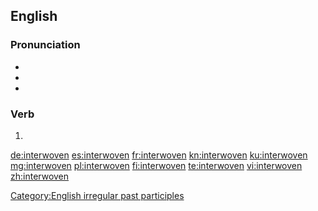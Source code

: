 ==English==

===Pronunciation===
* {{IPA|/ˈɪntəɹwovən/|lang=en}}
* {{audio|en-us-interwoven.ogg|Audio (US)|lang=en}}
* {{rhymes|əʊvən|lang=en}}

===Verb===
{{head|en|past participle}}

# {{inflection of|interweave||past|part|lang=en}}

[[Category:English irregular past participles]]

[[de:interwoven]]
[[es:interwoven]]
[[fr:interwoven]]
[[kn:interwoven]]
[[ku:interwoven]]
[[mg:interwoven]]
[[pl:interwoven]]
[[fi:interwoven]]
[[te:interwoven]]
[[vi:interwoven]]
[[zh:interwoven]]
